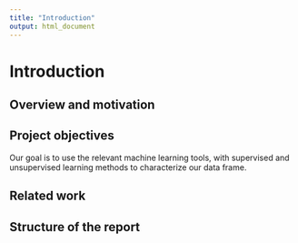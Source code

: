 ```yaml
---
title: "Introduction"
output: html_document
---
```


# Introduction

## Overview and motivation 


## Project objectives
Our goal is to use the relevant machine learning tools, with supervised and unsupervised learning methods to characterize our data frame. 



## Related work


## Structure of the report

